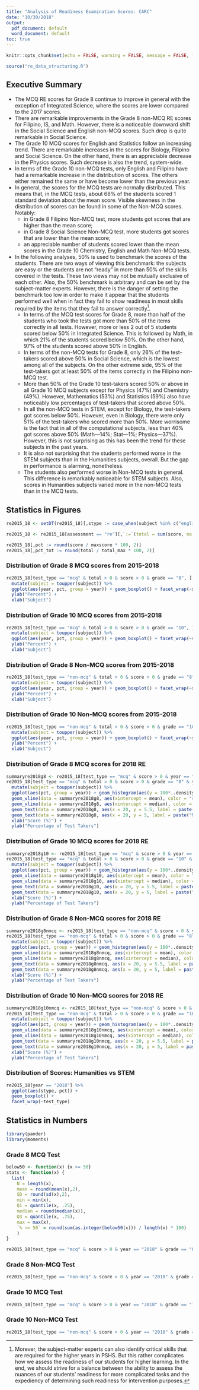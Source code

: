 ```yaml
---
title: "Analysis of Readiness Examination Scores: CARC"
date: "10/30/2018"
output:
  pdf_document: default
  word_document: default
toc: true
---
```


```r
knitr::opts_chunk$set(echo = FALSE, warning = FALSE, message = FALSE, fig.width = 10, fig.height = 8, fig.align = "center", cache = TRUE, ggplot2::theme_set(ggplot2::theme_bw()))
```

```r
source("re_data_structuring.R")
```

## Executive Summary

* The MCQ RE scores for Grade 8 continue to improve in general with the exception of Integrated Science, where the scores are lower compared to the 2017 scores.
* There are remarkable improvements in the Grade 8 non-MCQ RE scores for Filipino, IS, and Math. However, there is a noticeable downward shift in the Social Science and English non-MCQ scores. Such drop is quite remarkable in Social Science.
* The Grade 10 MCQ scores for English and Statistics follow an increasing trend. There are remarkable increases in the scores for Biology, Filipino and Social Science. On the other hand, there is an appreciable decrease in the Physics scores. Such decrease is also the trend, system-wide.
* In terms of the Grade 10 non-MCQ tests, only English and Filipino have had a remarkable increase in the distribution of scores. The others either remained the same or have become lower than the previous year.
* In general, the scores for the MCQ tests are normally distributed. This means that, in the MCQ tests, about 68% of the students scored 1 standard deviation about the mean score. Visible skewness in the distribution of scores can be found in some of the Non-MCQ scores. Notably:
  - in Grade 8 Filipino Non-MCQ test, more students got scores that are higher than the mean score;
  - in Grade 8 Social Science Non-MCQ test, more students got scores that are lower than the mean score;
  - an appreciable number of students scored lower than the mean scores in the Grade 10 Chemistry, English and Math Non-MCQ tests.
* In the following analyses, 50% is used to benchmark the scores of the students. There are two ways of viewing this benchmark: the subjects are easy or the students are not "ready" in more than 50% of the skills covered in the tests. These two views may not be mutually exclusive of each other. Also, the 50% benchmark is arbitrary and can be set by the subject-matter experts. However, there is the danger of setting the benchmark too low in order to make it appear that the students performed well when in fact they fail to show readiness in most skills required by the items that they fail to answer correctly[^1]. 
  - In terms of the MCQ test scores for Grade 8, more than half of the students who took the tests got more than 50% of the items correctly in all tests. However, more or less 2 out of 5 students scored below 50% in Integrated Science. This is followed by Math, in which 21% of the students scored below 50%. On the other hand, 97% of the students scored above 50% in English.
  - In terms of the non-MCQ tests for Grade 8, only 26% of the test-takers scored above 50% in Social Science, which is the lowest among all of the subjects. On the other extreme side, 95% of the test-takers got at least 50% of the items correctly in the Filipino non-MCQ test.
  - More than 50% of the Grade 10 test-takers scored 50% or above in all Grade 10 MCQ subjects except for Physics (47%) and Chemistry (49%). However, Mathematics (53%) and Statistics (59%) also have noticeably low percentages of test-takers that scored above 50%.
  - In all the non-MCQ tests in STEM, except for Biology, the test-takers got scores below 50%. However, even in Biology, there were only 51% of the test-takers who scored more than 50%. More worrisome is the fact that in all of the computational subjects, less than 40% got scores above 50% (Math---14%; Stat---1%; Physics---37%). However, this is not surprising as this has been the trend for these subjects in the past years.
  - It is also not surprising that the students performed worse in the STEM subjects than in the Humanities subjects, overall. But the gap in performance is alarming, nonetheless.
  - The students also performed worse in Non-MCQ tests in general. This difference is remarkably noticeable for STEM subjects. Also, scores in Humanities subjects varied more in the non-MCQ tests than in the MCQ tests.

[^1]: Morever, the subject-matter experts can also identify critical skills that are required for the higher years in PSHS. But this rather complicates how we assess the readiness of our students for higher learning. In the end, we should strive for a balance between the ability to assess the nuances of our students' readiness for more complicated tasks and the expediency of determining such readiness for intervention purposes.
  

## Statistics in Figures


```r
re2015_18 <- setDT(re2015_18)[,stype := case_when(subject %in% c("english", "filipino", "ss")~"Humanities",TRUE~"STEM")][campus == "CARC"]
```

```r
re2015_18 <- re2015_18[assessment == "re"][,`:=`(total = sum(score, na.rm = T), total_max = sum(maxscore, na.rm = T)), by = .(year, grade, subject, sname)]
```

```r
re2015_18[,pct := round(score / maxscore * 100, 2)]
re2015_18[,pct_tot := round(total / total_max * 100, 2)]
```

### Distribution of Grade 8 MCQ scores from 2015-2018

```r
re2015_18[test_type == "mcq" & total > 0 & score > 0 & grade == "8", ] %>% mutate(year = lubridate::ymd(year, truncated = 2L)) %>%
  mutate(subject = toupper(subject)) %>%
  ggplot(aes(year, pct, group = year)) + geom_boxplot() + facet_wrap(~subject, nrow = 1) +
  ylab("Percent") +
  xlab("Subject")
```

### Distribution of Grade 10 MCQ scores from 2015-2018

```r
re2015_18[test_type == "mcq" & total > 0 & score > 0 & grade == "10", ] %>% mutate(year = lubridate::ymd(year, truncated = 2L)) %>%
  mutate(subject = toupper(subject)) %>%
  ggplot(aes(year, pct, group = year)) + geom_boxplot() + facet_wrap(~subject, nrow = 2) +
  ylab("Percent") +
  xlab("Subject")
```

### Distribution of Grade 8 Non-MCQ scores from 2015-2018

```r
re2015_18[test_type == "non-mcq" & total > 0 & score > 0 & grade == "8", ] %>% mutate(year = lubridate::ymd(year, truncated = 2L)) %>%
  mutate(subject = toupper(subject)) %>%
  ggplot(aes(year, pct, group = year)) + geom_boxplot() + facet_wrap(~subject, nrow = 1) +
  ylab("Percent") +
  xlab("Subject")
```

### Distribution of Grade 10 Non-MCQ scores from 2015-2018


```r
re2015_18[test_type == "non-mcq" & total > 0 & score > 0 & grade == "10", ] %>% mutate(year = lubridate::ymd(year, truncated = 2L)) %>%
  mutate(subject = toupper(subject)) %>%
  ggplot(aes(year, pct, group = year)) + geom_boxplot() + facet_wrap(~subject, nrow = 2) +
  ylab("Percent") +
  xlab("Subject")
```


### Distribution of Grade 8 MCQ scores for 2018 RE

```r
summaryre2018g8 <- re2015_18[test_type == "mcq" & score > 0 & year == "2018" & grade == "8", .(mean = round(mean(pct)), SD = round(sd(pct)), median = round(median(pct))), by = .(year, grade, subject)][,subject := toupper(subject)]
re2015_18[test_type == "mcq" & total > 0 & score > 0 & grade == "8" & year == "2018", ] %>% mutate(year = lubridate::ymd(year, truncated = 2L)) %>%
  mutate(subject = toupper(subject)) %>%
  ggplot(aes(pct, group = year)) + geom_histogram(aes(y = 100*..density..), bins = 18, alpha = 0.7, color = "white") + facet_wrap(~subject, nrow = 1) + geom_density(aes(y = 100 *..density..)) +
  geom_vline(data = summaryre2018g8, aes(xintercept = mean), color = "red") +
  geom_vline(data = summaryre2018g8, aes(xintercept = median), color = "blue") +
  geom_text(data = summaryre2018g8, aes(x = 20, y = 5.5, label = paste("Mean = ", mean)), nudge_x = 10, color = "red") +
  geom_text(data = summaryre2018g8, aes(x = 20, y = 5, label = paste("Median = ", median)), nudge_x = 10, color = "blue") +
  xlab("Score (%)") +
  ylab("Percentage of Test Takers")
```

### Distribution of Grade 10 MCQ scores for 2018 RE

```r
summaryre2018g10 <- re2015_18[test_type == "mcq" & score > 0 & year == "2018" & grade == "10", .(mean = round(mean(pct)), SD = round(sd(pct)), median = round(median(pct))), by = .(year, grade, subject)][,subject := toupper(subject)]
re2015_18[test_type == "mcq" & total > 0 & score > 0 & grade == "10" & year == "2018", ] %>% mutate(year = lubridate::ymd(year, truncated = 2L)) %>%
  mutate(subject = toupper(subject)) %>%
  ggplot(aes(pct, group = year)) + geom_histogram(aes(y = 100*..density..), bins = 18, alpha = 0.7, color = "white") + facet_wrap(~subject, nrow = 2) + geom_density(aes(y = 100 *..density..)) +
  geom_vline(data = summaryre2018g10, aes(xintercept = mean), color = "red") +
  geom_vline(data = summaryre2018g10, aes(xintercept = median), color = "blue") +
  geom_text(data = summaryre2018g10, aes(x = 20, y = 5.5, label = paste("Mean = ", mean)), nudge_x = 10, color = "red") +
  geom_text(data = summaryre2018g10, aes(x = 20, y = 5, label = paste("Median = ", median)), nudge_x = 10, color = "blue") +
  xlab("Score (%)") +
  ylab("Percentage of Test Takers")
```


### Distribution of Grade 8 Non-MCQ scores for 2018 RE

```r
summaryre2018g8nmcq <- re2015_18[test_type == "non-mcq" & score > 0 & year == "2018" & grade == "8", .(mean = round(mean(pct)), SD = round(sd(pct)), median = round(median(pct))), by = .(year, grade, subject)][,subject := toupper(subject)]
re2015_18[test_type == "non-mcq" & total > 0 & score > 0 & grade == "8" & year == "2018", ] %>% mutate(year = lubridate::ymd(year, truncated = 2L)) %>%
  mutate(subject = toupper(subject)) %>%
  ggplot(aes(pct, group = year)) + geom_histogram(aes(y = 100*..density..), bins = 10, alpha = 0.7, color = "white") + facet_wrap(~subject, nrow = 1) + geom_density(aes(y = 100 *..density..)) +
  geom_vline(data = summaryre2018g8nmcq, aes(xintercept = mean), color = "red") +
  geom_vline(data = summaryre2018g8nmcq, aes(xintercept = median), color = "blue") +
  geom_text(data = summaryre2018g8nmcq, aes(x = 20, y = 5.5, label = paste("Mean = ", mean)), nudge_x = 10, color = "red") +
  geom_text(data = summaryre2018g8nmcq, aes(x = 20, y = 5, label = paste("Median = ", median)), nudge_x = 10, color = "blue") +
  xlab("Score (%)") +
  ylab("Percentage of Test Takers")
```

### Distribution of Grade 10 Non-MCQ scores for 2018 RE

```r
summaryre2018g10nmcq <- re2015_18[test_type == "non-mcq" & score > 0 & year == "2018" & grade == "10", .(mean = round(mean(pct)), SD = round(sd(pct)), median = round(median(pct))), by = .(year, grade, subject)][,subject := toupper(subject)]
re2015_18[test_type == "non-mcq" & total > 0 & score > 0 & grade == "10" & year == "2018", ] %>% mutate(year = lubridate::ymd(year, truncated = 2L)) %>%
  mutate(subject = toupper(subject)) %>%
  ggplot(aes(pct, group = year)) + geom_histogram(aes(y = 100*..density..), bins = 7, alpha = 0.7, color = "white") + facet_wrap(~subject, nrow = 2) + geom_density(aes(y = 100 *..density..)) +
  geom_vline(data = summaryre2018g10nmcq, aes(xintercept = mean), color = "red") +
  geom_vline(data = summaryre2018g10nmcq, aes(xintercept = median), color = "blue") +
  geom_text(data = summaryre2018g10nmcq, aes(x = 20, y = 5.5, label = paste("Mean = ", mean)), nudge_x = 10, color = "red") +
  geom_text(data = summaryre2018g10nmcq, aes(x = 20, y = 5, label = paste("Median = ", median)), nudge_x = 10, color = "blue") +
  xlab("Score (%)") +
  ylab("Percentage of Test Takers")
```

### Distribution of Scores: Humanities vs STEM
```r
re2015_18[year == "2018"] %>%
  ggplot(aes(stype, pct)) +
  geom_boxplot() +
  facet_wrap(~test_type)
```

## Statistics in Numbers

```r
library(pander)
library(moments)
```

### Grade 8 MCQ Test

```r
below50 <- function(x) {x >= 50}
stats <- function(x) {
  list(
    N = length(x),
    mean = round(mean(x),2),
    SD = round(sd(x),2),
    min = min(x),
    Q1 = quantile(x, .25),
    median = round(median(x)),
    Q3 = quantile(x, .75),
    max = max(x),
    `% >= 50` = round(sum(as.integer(below50(x))) / length(x) * 100)
    )
}

re2015_18[test_type == "mcq" & score > 0 & year == "2018" & grade == "8", stats(pct), by = .(year, grade, subject)][, subject := toupper(subject)] %>% select(-1,-2) %>% arrange(desc(`% >= 50`)) %>% pander()
```

### Grade 8 Non-MCQ Test

```r
re2015_18[test_type == "non-mcq" & score > 0 & year == "2018" & grade == "8", stats(pct), by = .(year, grade, subject)][, subject := toupper(subject)] %>% select(-1,-2) %>% arrange(desc(`% >= 50`)) %>% pander()
```


### Grade 10 MCQ Test

```r
re2015_18[test_type == "mcq" & score > 0 & year == "2018" & grade == "10", stats(pct), by = .(year, grade, subject)][, subject := toupper(subject)] %>% select(-1,-2) %>% arrange(desc(`% >= 50`)) %>% pander()
```


### Grade 10 Non-MCQ Test

```r
re2015_18[test_type == "non-mcq" & score > 0 & year == "2018" & grade == "10", stats(pct), by = .(year, grade, subject)][, subject := toupper(subject)] %>% select(-1,-2) %>% arrange(desc(`% >= 50`)) %>% pander()
```

